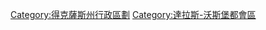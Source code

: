 {{Commons cat|Denton County, Texas}}
{{Cat main}}

{{DEFAULTSORT:Denton County}}
[[Category:得克薩斯州行政區劃|Category:得克薩斯州行政區劃]]
[[Category:達拉斯-沃斯堡都會區|Category:達拉斯-沃斯堡都會區]]